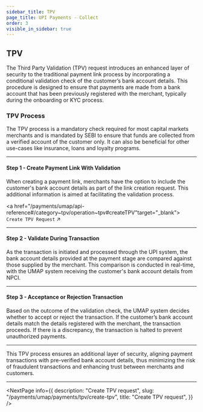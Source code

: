 ```yaml
---
sidebar_title: TPV
page_title: UPI Payments - Collect
order: 3
visible_in_sidebar: true
---
```


## TPV

The Third Party Validation (TPV) request introduces an enhanced layer of security to the traditional payment link process by incorporating a conditional validation check of the customer’s bank account details. This procedure is designed to ensure that payments are made from a bank account that has been previously registered with the merchant, typically during the onboarding or KYC process.

### TPV Process
The TPV process is a mandatory check required for most capital markets merchants and is mandated by SEBI to ensure that funds are collected from a verified account of the customer only. It can also be beneficial for other use-cases like insurance, loans and loyalty programs.

<hr class="primary" />

#### Step 1 - Create Payment Link With Validation
When creating a payment link, merchants have the option to include the customer's bank account details as part of the link creation request. This additional information is aimed at facilitating the validation process.

<a href="/payments/umap/api-reference#/category~tpv/operation~tpv#createTPV"target="_blank">
    <code>Create TPV Request</code> ↗
</a>

<hr class="primary" />

#### Step 2 - Validate During Transaction
As the transaction is initiated and processed through the UPI system, the bank account details provided at the payment stage are compared against those supplied by the merchant. This comparison is conducted in real-time, with the UMAP system receiving the customer's bank account details from NPCI.

<hr class="primary" />

#### Step 3 - Acceptance or Rejection Transaction
Based on the outcome of the validation check, the UMAP system decides whether to accept or reject the transaction. If the customer’s bank account details match the details registered with the merchant, the transaction proceeds. If there is a discrepancy, the transaction is halted to prevent unauthorized payments.

<hr class="primary" />

This TPV process ensures an additional layer of security, aligning payment transactions with pre-verified bank account details, thus minimizing the risk of fraudulent transactions and enhancing trust between merchants and customers.

<hr class="primary" />

<NextPage
    info={{
        description:
            "Create TPV request",
        slug: "/payments/umap/payments/tpv/create-tpv",
        title: "Create TPV request",
    }}
/>

<WasPageHelpful />